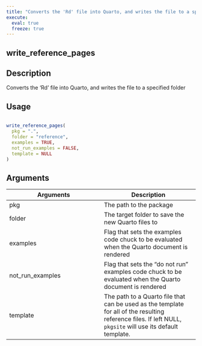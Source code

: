 ```yaml
---
title: "Converts the 'Rd' file into Quarto, and writes the file to a specified folder"
execute:
  eval: true
  freeze: true
---
```


## write_reference_pages

## Description
Converts the 'Rd' file into Quarto, and writes the file to a specified folder


## Usage
```r

write_reference_pages(
  pkg = ".",
  folder = "reference",
  examples = TRUE,
  not_run_examples = FALSE,
  template = NULL
)
```

## Arguments
|Arguments|Description|
|---|---|
| pkg | The path to the package |
| folder | The target folder to save the new Quarto files to |
| examples | Flag that sets the examples code chuck to be evaluated when the Quarto document is rendered |
| not_run_examples | Flag that sets the "do not run" examples code chuck to be evaluated when the Quarto document is rendered |
| template | The path to a Quarto file that can be used as the template for all of the resulting reference files. If left NULL, `pkgsite` will use its default template. |







